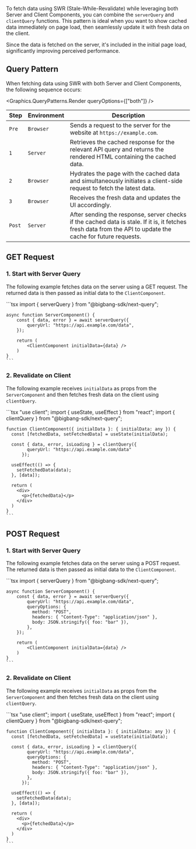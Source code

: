 To fetch data using SWR (Stale-While-Revalidate) while leveraging both Server and Client Components, you can combine the `serverQuery` and `clientQuery` functions.
This pattern is ideal when you want to show cached data immediately on page load, then seamlessly update it with fresh data on the client.

Since the data is fetched on the server, it's included in the initial page load, significantly improving perceived performance.

## Query Pattern

When fetching data using SWR with both Server and Client Components, the following sequence occurs:

<Graphics.QueryPatterns.Render queryOptions={["both"]} />

| Step   | Environment | Description                                                                                                                                                  |
| ------ | ----------- | ------------------------------------------------------------------------------------------------------------------------------------------------------------ |
| `Pre`  | `Browser`   | Sends a request to the server for the website at `https://example.com`.                                                                                      |
| `1`    | `Server`    | Retrieves the cached response for the relevant API query and returns the rendered HTML containing the cached data.                                           |
| `2`    | `Browser`   | Hydrates the page with the cached data and simultaneously initiates a client-side request to fetch the latest data.                                          |
| `3`    | `Browser`   | Receives the fresh data and updates the UI accordingly.                                                                                                      |
| `Post` | `Server`    | After sending the response, server checks if the cached data is stale. If it is, it fetches fresh data from the API to update the cache for future requests. |

## GET Request

### 1. Start with Server Query

The following example fetches data on the server using a GET request.
The returned data is then passed as initial data to the `ClientComponent`.

<TabsCodeBlock defaultValue="server-component">
  <TabItem value="server-component" label="Server Component">
    ```tsx
    import { serverQuery } from "@bigbang-sdk/next-query";

    async function ServerComponent() {
        const { data, error } = await serverQuery({
            queryUrl: "https://api.example.com/data",
        });

        return (
            <ClientComponent initialData={data} />
        )
    }
    ```

  </TabItem>
</TabsCodeBlock>

### 2. Revalidate on Client

The following example receives `initialData` as props from the `ServerComponent` and then fetches fresh data on the client using `clientQuery`.

<TabsCodeBlock defaultValue="client-component">
  <TabItem value="client-component" label="Client Component">
    ```tsx
    "use client";
    import { useState, useEffect } from "react";
    import { clientQuery } from "@bigbang-sdk/next-query";

    function ClientComponent({ initialData }: { initialData: any }) {
      const [fetchedData, setFetchedData] = useState(initialData);

      const { data, error, isLoading } = clientQuery({
            queryUrl: "https://api.example.com/data"
          });

      useEffect(() => {
        setFetchedData(data);
      }, [data]);

      return (
        <div>
          <p>{fetchedData}</p>
        </div>
      )
    }
    ```

  </TabItem>
</TabsCodeBlock>

## POST Request

### 1. Start with Server Query

The following example fetches data on the server using a POST request.
The returned data is then passed as initial data to the `ClientComponent`.

<TabsCodeBlock defaultValue="server-component">
  <TabItem value="server-component" label="Server Component">
    ```tsx
    import { serverQuery } from "@bigbang-sdk/next-query";

    async function ServerComponent() {
        const { data, error } = await serverQuery({
            queryUrl: "https://api.example.com/data",
            queryOptions: {
              method: "POST",
              headers: { "Content-Type": "application/json" },
              body: JSON.stringify({ foo: "bar" }),
            },
        });

        return (
            <ClientComponent initialData={data} />
        )
    }
    ```

  </TabItem>
</TabsCodeBlock>

### 2. Revalidate on Client

The following example receives `initialData` as props from the `ServerComponent` and then fetches fresh data on the client using `clientQuery`.

<TabsCodeBlock defaultValue="client-component">
  <TabItem value="client-component" label="Client Component">
    ```tsx
    "use client";
    import { useState, useEffect } from "react";
    import { clientQuery } from "@bigbang-sdk/next-query";

    function ClientComponent({ initialData }: { initialData: any }) {
      const [fetchedData, setFetchedData] = useState(initialData);

      const { data, error, isLoading } = clientQuery({
            queryUrl: "https://api.example.com/data",
            queryOptions: {
              method: "POST",
              headers: { "Content-Type": "application/json" },
              body: JSON.stringify({ foo: "bar" }),
            },
          });

      useEffect(() => {
        setFetchedData(data);
      }, [data]);

      return (
        <div>
          <p>{fetchedData}</p>
        </div>
      )
    }
    ```

  </TabItem>
</TabsCodeBlock>
